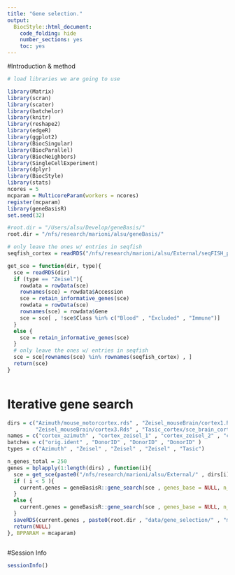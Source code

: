 ```yaml
---
title: "Gene selection."
output:
  BiocStyle::html_document:
    code_folding: hide
    number_sections: yes
    toc: yes  
---
```


#Introduction & method


```r
# load libraries we are going to use

library(Matrix)
library(scran)
library(scater)
library(batchelor)
library(knitr)
library(reshape2)
library(edgeR)
library(ggplot2)
library(BiocSingular)
library(BiocParallel)
library(BiocNeighbors)
library(SingleCellExperiment)
library(dplyr)
library(BiocStyle)
library(stats)
ncores = 5
mcparam = MulticoreParam(workers = ncores)
register(mcparam)
library(geneBasisR)
set.seed(32)

#root.dir = "/Users/alsu/Develop/geneBasis/"
root.dir = "/nfs/research/marioni/alsu/geneBasis/"

# only leave the ones w/ entries in seqfish
seqfish_cortex = readRDS("/nfs/research/marioni/alsu/External/seqFISH_plus/seqfish_cortex.Rds")

get_sce = function(dir, type){
  sce = readRDS(dir)
  if (type == "Zeisel"){
    rowdata = rowData(sce)
    rownames(sce) = rowdata$Accession
    sce = retain_informative_genes(sce)
    rowdata = rowData(sce)
    rownames(sce) = rowdata$Gene
    sce = sce[ , !sce$Class %in% c("Blood" , "Excluded" , "Immune")]
  }
  else {
    sce = retain_informative_genes(sce)
  }
  # only leave the ones w/ entries in seqfish
  sce = sce[rownames(sce) %in% rownames(seqfish_cortex) , ]
  return(sce)
}



```

# Iterative gene search

```r


dirs = c("Azimuth/mouse_motorcortex.rds" , "Zeisel_mouseBrain/cortex1.Rds" , "Zeisel_mouseBrain/cortex2.Rds" , 
         "Zeisel_mouseBrain/cortex3.Rds" , "Tasic_cortex/sce_brain_cortex.Rds")
names = c("cortex_azimuth" , "cortex_zeisel_1" , "cortex_zeisel_2" , "cortex_zeisel_3" , "cortex_tasic" )
batches = c("orig.ident" , "DonorID" , "DonorID" , "DonorID" )
types = c("Azimuth" , "Zeisel" , "Zeisel" , "Zeisel" , "Tasic")

n_genes_total = 250
genes = bplapply(1:length(dirs) , function(i){
  sce = get_sce(paste0("/nfs/research/marioni/alsu/External/" , dirs[i]) , types[i])
  if ( i < 5 ){
    current.genes = geneBasisR::gene_search(sce , genes_base = NULL, n_genes_total = n_genes_total, batch = batches[i], n.neigh = 5, nPC.all = 50, nPC.selection = 100, verbose = F)
  }
  else {
    current.genes = geneBasisR::gene_search(sce , genes_base = NULL, n_genes_total = n_genes_total, batch = NULL, n.neigh = 3, nPC.all = 50, nPC.selection = 50, verbose = F)
  }
  saveRDS(current.genes , paste0(root.dir , "data/gene_selection/" , "mouse_motorcortex" , "/" , "gene_selection_", names[i], ".Rds"))
  return(NULL)
}, BPPARAM = mcaparam)



```



#Session Info

```r
sessionInfo()
```
